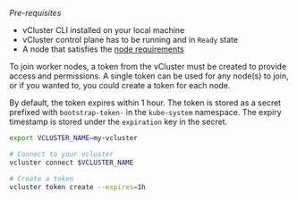 *Pre-requisites*

- vCluster CLI installed on your local machine
- vCluster control plane has to be running and in `Ready` state
- A node that satisfies the [node requirements](./node-requirements)

To join worker nodes, a token from the vCluster must be created to provide access and permissions. A single token
can be used for any node(s) to join, or if you wanted to, you could create a token for each node.

By default, the token expires within 1 hour. The token is stored as a secret prefixed with `bootstrap-token-` in the `kube-system` namespace.
The expiry timestamp is stored under the `expiration` key in the secret.

```bash title="Create a token for worker nodes"
export VCLUSTER_NAME=my-vcluster

# Connect to your vcluster
vcluster connect $VCLUSTER_NAME

# Create a token
vcluster token create --expires=1h
```
